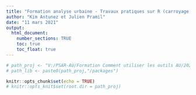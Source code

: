 ```yaml
---
title: "Formation analyse urbaine - Travaux pratiques sur R (carroyage, lissage, zones à façon) [TUTORIEL]"
author: "Kim Antunez et Julien Pramil"
date: "11 mars 2021"
output:
  html_document:
    number_sections: TRUE
    toc: true
    toc_float: true
---
```


```r

# path_proj <- "V:/PSAR-AU/Formation Comment utiliser les outils AU/2022/Séquence 6 - Outils [JP et KA]/tplissage_poc"
# path_lib <- paste0(path_proj,"/packages")

knitr::opts_chunk$set(echo = TRUE)
# knitr::opts_knit$set(root.dir = path_proj)

```
